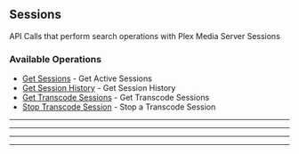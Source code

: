 
## Sessions
API Calls that perform search operations with Plex Media Server Sessions


### Available Operations

* [Get Sessions](/curl/sessions/get_sessions) - Get Active Sessions
* [Get Session History](/curl/sessions/get_session_history) - Get Session History
* [Get Transcode Sessions](/curl/sessions/get_transcode_sessions) - Get Transcode Sessions
* [Stop Transcode Session](/curl/sessions/stop_transcode_session) - Stop a Transcode Session

---
<GetSessions />

---
<GetSessionHistory />

---
<GetTranscodeSessions />

---
<StopTranscodeSession />
